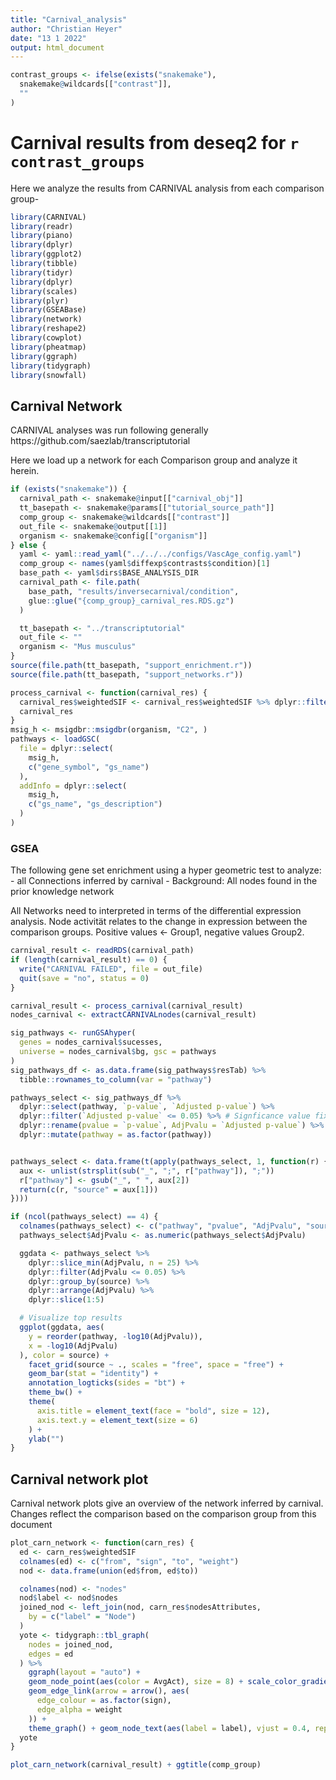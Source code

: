 ```yaml
---
title: "Carnival_analysis"
author: "Christian Heyer"
date: "13 1 2022"
output: html_document
---
```


```r
contrast_groups <- ifelse(exists("snakemake"),
  snakemake@wildcards[["contrast"]],
  ""
)
```

# Carnival results from deseq2 for `r contrast_groups`

Here we analyze the results from CARNIVAL analysis from each comparison group-

```r
library(CARNIVAL)
library(readr)
library(piano)
library(dplyr)
library(ggplot2)
library(tibble)
library(tidyr)
library(dplyr)
library(scales)
library(plyr)
library(GSEABase)
library(network)
library(reshape2)
library(cowplot)
library(pheatmap)
library(ggraph)
library(tidygraph)
library(snowfall)
```


## Carnival Network

CARNIVAL analyses was run following generally https://github.com/saezlab/transcriptutorial 

Here we load up a network for each Comparison group and analyze it herein.

```r
if (exists("snakemake")) {
  carnival_path <- snakemake@input[["carnival_obj"]]
  tt_basepath <- snakemake@params[["tutorial_source_path"]]
  comp_group <- snakemake@wildcards[["contrast"]]
  out_file <- snakemake@output[[1]]
  organism <- snakemake@config[["organism"]]
} else {
  yaml <- yaml::read_yaml("../../../configs/VascAge_config.yaml")
  comp_group <- names(yaml$diffexp$contrasts$condition)[1]
  base_path <- yaml$dirs$BASE_ANALYSIS_DIR
  carnival_path <- file.path(
    base_path, "results/inversecarnival/condition",
    glue::glue("{comp_group}_carnival_res.RDS.gz")
  )

  tt_basepath <- "../transcriptutorial"
  out_file <- ""
  organism <- "Mus musculus"
}
source(file.path(tt_basepath, "support_enrichment.r"))
source(file.path(tt_basepath, "support_networks.r"))

process_carnival <- function(carnival_res) {
  carnival_res$weightedSIF <- carnival_res$weightedSIF %>% dplyr::filter(Weight != 0)
  carnival_res
}
msig_h <- msigdbr::msigdbr(organism, "C2", )
pathways <- loadGSC(
  file = dplyr::select(
    msig_h,
    c("gene_symbol", "gs_name")
  ),
  addInfo = dplyr::select(
    msig_h,
    c("gs_name", "gs_description")
  )
)
```


### GSEA

The following gene set enrichment using a hyper geometric test to analyze:
- all Connections inferred by carnival
- Background: All nodes found in the prior knowledge network

All Networks need to interpreted in terms of the differential expression analysis.
Node activität relates to the change in expression between the comparison groups. 
Positive values <- Group1, negative values Group2.

```r
carnival_result <- readRDS(carnival_path)
if (length(carnival_result) == 0) {
  write("CARNIVAL FAILED", file = out_file)
  quit(save = "no", status = 0)
}

carnival_result <- process_carnival(carnival_result)
nodes_carnival <- extractCARNIVALnodes(carnival_result)

sig_pathways <- runGSAhyper(
  genes = nodes_carnival$sucesses,
  universe = nodes_carnival$bg, gsc = pathways
)
sig_pathways_df <- as.data.frame(sig_pathways$resTab) %>%
  tibble::rownames_to_column(var = "pathway")

pathways_select <- sig_pathways_df %>%
  dplyr::select(pathway, `p-value`, `Adjusted p-value`) %>%
  dplyr::filter(`Adjusted p-value` <= 0.05) %>% # Signficance value fixed for now
  dplyr::rename(pvalue = `p-value`, AdjPvalu = `Adjusted p-value`) %>%
  dplyr::mutate(pathway = as.factor(pathway))


pathways_select <- data.frame(t(apply(pathways_select, 1, function(r) {
  aux <- unlist(strsplit(sub("_", ";", r["pathway"]), ";"))
  r["pathway"] <- gsub("_", " ", aux[2])
  return(c(r, "source" = aux[1]))
})))

if (ncol(pathways_select) == 4) {
  colnames(pathways_select) <- c("pathway", "pvalue", "AdjPvalu", "source")
  pathways_select$AdjPvalu <- as.numeric(pathways_select$AdjPvalu)

  ggdata <- pathways_select %>%
    dplyr::slice_min(AdjPvalu, n = 25) %>%
    dplyr::filter(AdjPvalu <= 0.05) %>%
    dplyr::group_by(source) %>%
    dplyr::arrange(AdjPvalu) %>%
    dplyr::slice(1:5)

  # Visualize top results
  ggplot(ggdata, aes(
    y = reorder(pathway, -log10(AdjPvalu)),
    x = -log10(AdjPvalu)
  ), color = source) +
    facet_grid(source ~ ., scales = "free", space = "free") +
    geom_bar(stat = "identity") +
    annotation_logticks(sides = "bt") +
    theme_bw() +
    theme(
      axis.title = element_text(face = "bold", size = 12),
      axis.text.y = element_text(size = 6)
    ) +
    ylab("")
}
```

##  Carnival network plot

Carnival network plots give an overview of the network inferred by carnival.
Changes reflect the comparison based on the comparison group from this document

```r
plot_carn_network <- function(carn_res) {
  ed <- carn_res$weightedSIF
  colnames(ed) <- c("from", "sign", "to", "weight")
  nod <- data.frame(union(ed$from, ed$to))

  colnames(nod) <- "nodes"
  nod$label <- nod$nodes
  joined_nod <- left_join(nod, carn_res$nodesAttributes,
    by = c("label" = "Node")
  )
  yote <- tidygraph::tbl_graph(
    nodes = joined_nod,
    edges = ed
  ) %>%
    ggraph(layout = "auto") +
    geom_node_point(aes(color = AvgAct), size = 8) + scale_color_gradient2() +
    geom_edge_link(arrow = arrow(), aes(
      edge_colour = as.factor(sign),
      edge_alpha = weight
    )) +
    theme_graph() + geom_node_text(aes(label = label), vjust = 0.4, repel = T)
  yote
}

plot_carn_network(carnival_result) + ggtitle(comp_group)
```

